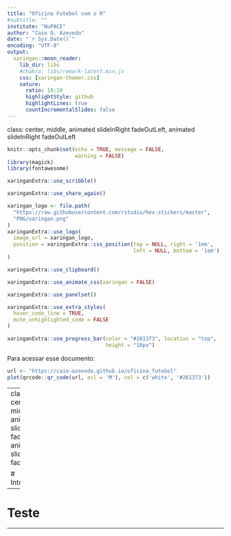 ```yaml
---
title: "Oficina Futebol com o R"
#subtitle: ""
institute: "NuPACE"
author: "Caio O. Azevedo"
date: "`r Sys.Date()`"
encoding: "UTF-8"
output:
  xaringan::moon_reader:
    lib_dir: libs
    #chakra: libs/remark-latest.min.js
    css: [xaringan-themer.css]
    nature:
      ratio: 18:10
      highlightStyle: github
      highlightLines: true
      countIncrementalSlides: false
---
```


class: center, middle, animated slideInRight fadeOutLeft, animated slideInRight fadeOutLeft

```r

knitr::opts_chunk$set(echo = TRUE, message = FALSE,
                      warning = FALSE)
library(magick)
library(fontawesome)

```



```r
xaringanExtra::use_scribble()
```

```r
xaringanExtra::use_share_again()
```

```r
xaringan_logo <- file.path(
  "https://raw.githubusercontent.com/rstudio/hex-stickers/master",
  "PNG/xaringan.png"
)
xaringanExtra::use_logo(
  image_url = xaringan_logo, 
  position = xaringanExtra::css_position(top = NULL, right = '1em', 
                                         left = NULL, bottom = '1em')
)
```

```r
xaringanExtra::use_clipboard()

```

```r
xaringanExtra::use_animate_css(xaringan = FALSE)
```

```r
xaringanExtra::use_panelset()

```
```r
xaringanExtra::use_extra_styles(
  hover_code_line = TRUE,         
  mute_unhighlighted_code = FALSE 
)
```

```r
xaringanExtra::use_progress_bar(color = "#261373", location = "top", 
                                height = "10px")
```

Para acessar esse documento:

```r

url <- "https://caio-azevedo.github.io/oficina_futebol"
plot(qrcode::qr_code(url, ecl = 'M'), col = c('white', '#261373'))

```


---
class: center, middle, animated slideInRight fadeOutLeft, animated slideInRight fadeOutLeft

# Introdução

---

# Teste




---


